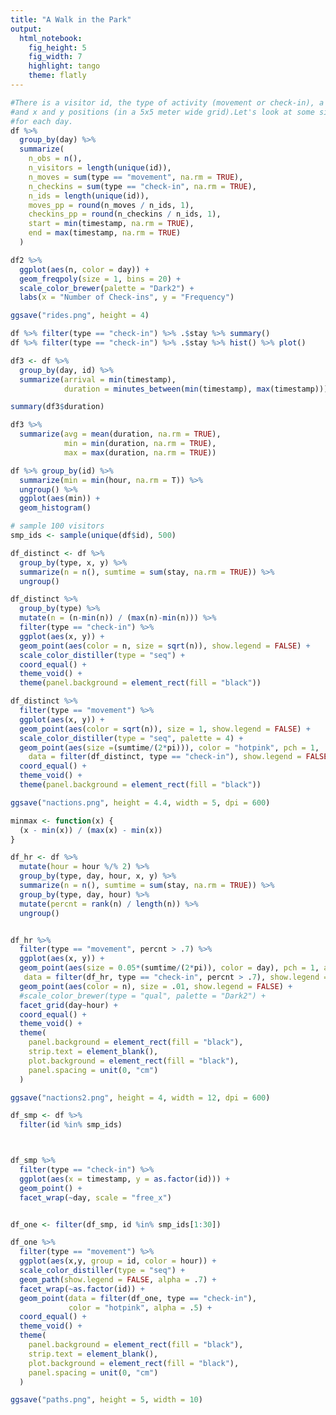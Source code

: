 ```yaml
---
title: "A Walk in the Park"
output: 
  html_notebook: 
    fig_height: 5
    fig_width: 7
    highlight: tango
    theme: flatly
---
```



```r
#There is a visitor id, the type of activity (movement or check-in), a timestamp,
#and x and y positions (in a 5x5 meter wide grid).Let's look at some simple stats 
#for each day.
df %>% 
  group_by(day) %>%
  summarize(
    n_obs = n(),
    n_visitors = length(unique(id)),
    n_moves = sum(type == "movement", na.rm = TRUE),
    n_checkins = sum(type == "check-in", na.rm = TRUE),
    n_ids = length(unique(id)),
    moves_pp = round(n_moves / n_ids, 1),
    checkins_pp = round(n_checkins / n_ids, 1),
    start = min(timestamp, na.rm = TRUE),
    end = max(timestamp, na.rm = TRUE)
  )
```


```r
df2 %>% 
  ggplot(aes(n, color = day)) +
  geom_freqpoly(size = 1, bins = 20) +
  scale_color_brewer(palette = "Dark2") +
  labs(x = "Number of Check-ins", y = "Frequency")

ggsave("rides.png", height = 4)
```

```r
df %>% filter(type == "check-in") %>% .$stay %>% summary()
df %>% filter(type == "check-in") %>% .$stay %>% hist() %>% plot()
```



```r
df3 <- df %>%
  group_by(day, id) %>%
  summarize(arrival = min(timestamp),
            duration = minutes_between(min(timestamp), max(timestamp)))

summary(df3$duration)
```

```r
df3 %>% 
  summarize(avg = mean(duration, na.rm = TRUE),
            min = min(duration, na.rm = TRUE),
            max = max(duration, na.rm = TRUE))
```

```r
df %>% group_by(id) %>% 
  summarize(min = min(hour, na.rm = T)) %>%
  ungroup() %>%
  ggplot(aes(min)) +
  geom_histogram()
```
 

```r
# sample 100 visitors
smp_ids <- sample(unique(df$id), 500)
```


```r
df_distinct <- df %>%
  group_by(type, x, y) %>%
  summarize(n = n(), sumtime = sum(stay, na.rm = TRUE)) %>%
  ungroup()

df_distinct %>%
  group_by(type) %>%
  mutate(n = (n-min(n)) / (max(n)-min(n))) %>%
  filter(type == "check-in") %>%
  ggplot(aes(x, y)) +
  geom_point(aes(color = n, size = sqrt(n)), show.legend = FALSE) +
  scale_color_distiller(type = "seq") +
  coord_equal() +
  theme_void() +
  theme(panel.background = element_rect(fill = "black"))

df_distinct %>%
  filter(type == "movement") %>%
  ggplot(aes(x, y)) +
  geom_point(aes(color = sqrt(n)), size = 1, show.legend = FALSE) +
  scale_color_distiller(type = "seq", palette = 4) +
  geom_point(aes(size =(sumtime/(2*pi))), color = "hotpink", pch = 1,
    data = filter(df_distinct, type == "check-in"), show.legend = FALSE) +
  coord_equal() +
  theme_void() +
  theme(panel.background = element_rect(fill = "black"))

ggsave("nactions.png", height = 4.4, width = 5, dpi = 600)

```

```r

minmax <- function(x) {
  (x - min(x)) / (max(x) - min(x))
}

df_hr <- df %>%
  mutate(hour = hour %/% 2) %>%
  group_by(type, day, hour, x, y) %>%
  summarize(n = n(), sumtime = sum(stay, na.rm = TRUE)) %>%
  group_by(type, day, hour) %>%
  mutate(percnt = rank(n) / length(n)) %>%
  ungroup()


df_hr %>%
  filter(type == "movement", percnt > .7) %>%
  ggplot(aes(x, y)) +
  geom_point(aes(size = 0.05*(sumtime/(2*pi)), color = day), pch = 1, alpha = .7,
   data = filter(df_hr, type == "check-in", percnt > .7), show.legend = FALSE) +
  geom_point(aes(color = n), size = .01, show.legend = FALSE) +
  #scale_color_brewer(type = "qual", palette = "Dark2") +
  facet_grid(day~hour) +
  coord_equal() +
  theme_void() +
  theme(
    panel.background = element_rect(fill = "black"),
    strip.text = element_blank(),
    plot.background = element_rect(fill = "black"),
    panel.spacing = unit(0, "cm")
  )

ggsave("nactions2.png", height = 4, width = 12, dpi = 600)
```


```r
df_smp <- df %>%
  filter(id %in% smp_ids)



df_smp %>%
  filter(type == "check-in") %>%
  ggplot(aes(x = timestamp, y = as.factor(id))) +
  geom_point() +
  facet_wrap(~day, scale = "free_x")


df_one <- filter(df_smp, id %in% smp_ids[1:30]) 

df_one %>%
  filter(type == "movement") %>%
  ggplot(aes(x,y, group = id, color = hour)) +
  scale_color_distiller(type = "seq") +
  geom_path(show.legend = FALSE, alpha = .7) +
  facet_wrap(~as.factor(id)) +
  geom_point(data = filter(df_one, type == "check-in"), 
             color = "hotpink", alpha = .5) +
  coord_equal() +
  theme_void() +
  theme(
    panel.background = element_rect(fill = "black"),
    strip.text = element_blank(),
    plot.background = element_rect(fill = "black"),
    panel.spacing = unit(0, "cm")
  )

ggsave("paths.png", height = 5, width = 10)
```


 